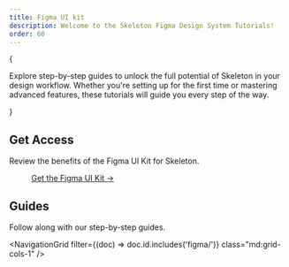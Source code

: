 ```yaml
---
title: Figma UI kit
description: Welcome to the Skeleton Figma Design System Tutorials!
order: 60
---
```



{

<p class="text-2xl">
	Explore step-by-step guides to unlock the full potential of Skeleton in your design workflow. Whether you're setting up for the first time
	or mastering advanced features, these tutorials will guide you every step of the way.
</p>

}

## Get Access

Review the benefits of the Figma UI Kit for Skeleton.

<figure class="linker bg-noise">
	<a class="btn preset-filled" href="/figma#get-access" target="_blank">
		Get the Figma UI Kit &rarr;
	</a>
</figure>

## Guides

Follow along with our step-by-step guides.

<NavigationGrid filter={(doc) => doc.id.includes('figma/')} class="md:grid-cols-1" />
